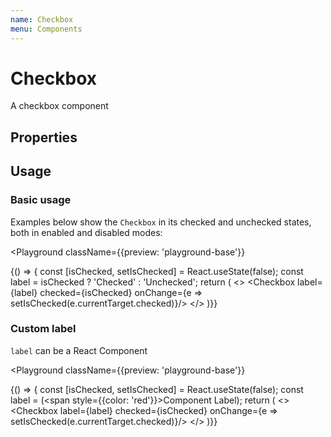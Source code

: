 ```yaml
---
name: Checkbox
menu: Components
---
```



# Checkbox

A checkbox component

## Properties

<Props of={Checkbox} />

## Usage

### Basic usage

Examples below show the `Checkbox` in its checked and unchecked states, both in enabled and disabled modes:

<Playground
  className={{preview: 'playground-base'}}
>
  {() => {
      const [isChecked, setIsChecked] = React.useState(false);
  const label = isChecked ? 'Checked' : 'Unchecked';
return (
  <>
    <Checkbox label={label} checked={isChecked} onChange={e => setIsChecked(e.currentTarget.checked)}/>
    <Checkbox disabled />
    <Checkbox disabled checked />
  </>
  )}}

</Playground>

### Custom label

`label` can be a React Component

<Playground
  className={{preview: 'playground-base'}}
>
  {() => {
      const [isChecked, setIsChecked] = React.useState(false);
  const label = (<span style={{color: 'red'}}>Component Label</span>);
return (
<>
<Checkbox label={label} checked={isChecked} onChange={e => setIsChecked(e.currentTarget.checked)}/>
</>
)}}

</Playground>
